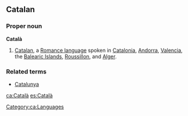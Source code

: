 ==Catalan==

===Proper noun===
'''Català'''

# [[Catalan]], a [[Romance language]] spoken in [[Catalonia]], [[Andorra]], [[Valencia]], the [[Balearic Islands]], [[Roussillon]], and [[Alger]].

===Related terms===
*[[Catalunya]]

[[Category:ca:Languages]]

[[ca:Català]]
[[es:Català]]
